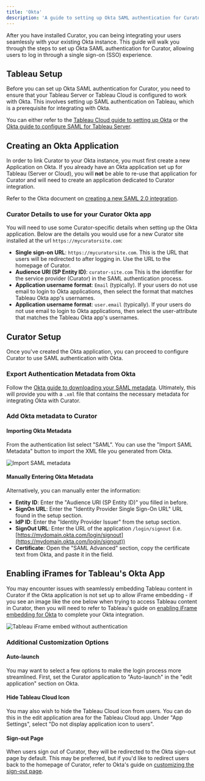 ---
title: 'Okta'
description: 'A guide to setting up Okta SAML authentication for Curator.'
---


After you have installed Curator, you can being integrating your users seamlessly with your existing Okta instance.
This guide will walk you through the steps to set up Okta SAML authentication for Curator, allowing users to log in
through a single sign-on (SSO) experience.

## Tableau Setup

Before you can set up Okta SAML authentication for Curator, you need to ensure that your Tableau Server or Tableau Cloud
is configured to work with Okta. This involves setting up SAML authentication on Tableau, which is a prerequisite for
integrating with Okta.

You can either refer to the [Tableau Cloud guide to setting up Okta](https://onlinehelp.tableau.com/current/online/en-us/saml_config_okta.htm)
or the [Okta guide to configure SAML for Tableau Server](https://saml-doc.okta.com/SAML_Docs/How-to-Configure-SAML-2.0-for-Tableau-Server.html).

## Creating an Okta Application

In order to link Curator to your Okta instance, you must first create a new Application on Okta. If you already have an
Okta application set up for Tableau (Server or Cloud), you will **not** be able to re-use that application for Curator
and will need to create an application dedicated to Curator integration.

Refer to the Okta document on [creating a new SAML 2.0 integration](https://help.okta.com/en-us/content/topics/apps/apps_app_integration_wizard_saml.htm).

### Curator Details to use for your Curator Okta app

You will need to use some Curator-specific details when setting up the Okta application. Below are the details you would
use for a new Curator site installed at the url `https://mycuratorsite.com`:

- **Single sign-on URL**: `https://mycuratorsite.com`. This is the URL that users will be redirected to after logging
in.  Use the URL to the homepage of Curator.
- **Audience URI (SP Entity ID)**: `curator-site.com` This is the identifier for the service provider (Curator) in the
SAML authentication process.
- **Application username format**: `Email` (typically). If your users do not use email to login to Okta applications,
then select the format that matches Tableau Okta app's usernames.
- **Application username format**:  `user.email` (typically).  If your users do not use email to login to Okta applications,
then select the user-attribute that matches the Tableau Okta app's usernames.

## Curator Setup

Once you've created the Okta application, you can proceed to configure Curator to use SAML authentication with Okta.

### Export Authentication Metadata from Okta

Follow the [Okta guide to downloading your SAML metadata](https://support.okta.com/help/s/article/Location-to-download-Okta-IDP-XML-metadata-for-a-SAML-app-in-the-new-Admin-User-Interface).
Ultimately, this will provide you with a `.xml` file that contains the necessary metadata for
integrating Okta with Curator.

### Add Okta metadata to Curator

<BackendNavPath
  levelOne="Settings"
  levelTwo="Security"
  levelThree="Authentication Settings"
  tab="General"
/>

#### Importing Okta Metadata

From the authentication list select "SAML". You can use the "Import SAML Metadata" button to import the XML file you generated
from Okta.

![Import SAML metadata](/docs_assets/images/setup/authentication/okta/import_saml_metadata.png)

#### Manually Entering Okta Metadata

Alternatively, you can manually enter the information:

- **Entity ID**:  Enter the "Audience URI (SP Entity ID)" you filled in before.
- **SignOn URL**: Enter the "Identity Provider Single Sign-On URL" URL found in the setup section.
- **IdP ID**: Enter the "Identity Provider Issuer" from the setup section.
- **SignOut URL**: Enter the URL of the application `/login/signout` (i.e.
[https://mydomain.okta.com/login/signout](https://mydomain.okta.com/login/signout))
- **Certificate**: Open the "SAML Advanced" section, copy the certificate text from Okta, and paste it in the field.

## Enabling iFrames for Tableau's Okta App

You may encounter issues with seamlessly embedding Tableau content in Curator if the Okta application is not set up to
allow  iFrame embedding - if you see an image like the one below when trying to access Tableau content in Curator,
then you will need to refer to Tableau's guide on [enabling iFrame embedding for Okta](https://help.tableau.com/current/online/en-us/saml_config_okta.htm#about-enabling-iframe-embedding)
to complete your Okta integration.

![Tableau iFrame embed without authentication](/docs_assets/images/setup/authentication/okta/iframe_login.png)

### Additional Customization Options

#### Auto-launch

You may want to select a few options to make the login process more streamlined. First, set the Curator application to
"Auto-launch" in the "edit application" section on Okta.

#### Hide Tableau Cloud Icon

You may also wish to hide the Tableau Cloud icon from users. You can do this in the edit application area for the
Tableau Cloud app. Under "App Settings", select "Do not display application icon to users".

#### Sign-out Page

When users sign out of Curator, they will be redirected to the Okta sign-out page by default. This may be preferred, but
if you'd like to redirect users back to the homepage of Curator, refer to Okta's guide on
[customizing the sign-out page](https://help.okta.com/en-us/content/topics/settings/settings-configure-sign-out.htm).
